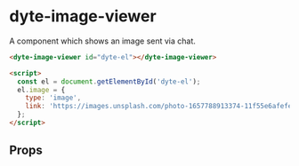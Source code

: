 # dyte-image-viewer

A component which shows an image sent via chat.

```html
<dyte-image-viewer id="dyte-el"></dyte-image-viewer>

<script>
  const el = document.getElementById('dyte-el');
  el.image = {
    type: 'image',
    link: 'https://images.unsplash.com/photo-1657788913374-11f55e6afefe?ixlib=rb-1.2.1&ixid=MnwxMjA3fDB8MHxwaG90by1wYWdlfHx8fGVufDB8fHx8&auto=format&fit=crop&w=1636&q=80',
  };
</script>
```

## Props

<PropsTable of="dyte-image-viewer" />

